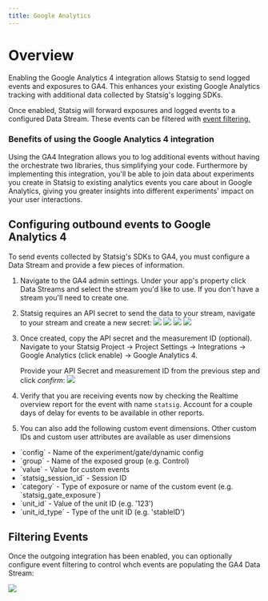 ```yaml
---
title: Google Analytics
---
```

# Overview
Enabling the Google Analytics 4 integration allows Statsig to send logged events and exposures to GA4. This enhances your existing Google Analytics tracking with additional data collected by Statsig's logging SDKs.

Once enabled, Statsig will forward exposures and logged events to a configured Data Stream. These events can be filtered with [event filtering.](/integrations/data-connectors/google-analytics#filtering-events)

### Benefits of using the Google Analytics 4 integration
Using the GA4 Integration allows you to log additional events without having the orchestrate two libraries, thus simplifying your code. Furthermore by implementing this integration, you'll be able to join data about experiments you create in Statsig to existing analytics events you care about in Google Analytics, giving you greater insights into different experiments' impact on your user interactions.

## Configuring outbound events to Google Analytics 4
To send events collected by Statsig's SDKs to GA4, you must configure a Data Stream and provide a few pieces of information.

1. Navigate to the GA4 admin settings. Under your app's property click Data Streams and select the stream you'd like to use. If you don't have a stream you'll need to create one.
2. Statsig requires an API secret to send the data to your stream, navigate to your stream and create a new secret:
    ![](https://user-images.githubusercontent.com/125311112/263364181-a672aec0-15c1-4030-a4c8-2e2a58083d7e.png)
    ![](https://user-images.githubusercontent.com/125311112/263364616-65a054d6-c0b7-48ba-84ee-cbdb7f5eaa9a.png)
    ![](https://user-images.githubusercontent.com/125311112/263364730-b419ac78-01cb-453c-8cd3-c0b5f7a3cb6a.png)
    ![](https://user-images.githubusercontent.com/125311112/263364942-1fb5da05-dbfc-4362-86f8-8d77bdd23cd4.png)

3. Once created, copy the API secret and the measurement ID (optional). Navigate to your Statsig Project -> Project Settings -> Integrations -> Google Analytics (click enable) -> Google Analytics 4.

    Provide your API Secret and measurement ID from the previous step and click *confirm*:
    ![](https://user-images.githubusercontent.com/125311112/263366565-c9f97636-8bd3-428f-b2ee-e542776b50ab.png)

4. Verify that you are receiving events now by checking the Realtime overview report for the event with name `statsig`. Account for a couple days of delay for events to be available in other reports.

5. You can also add the following custom event dimensions. Other custom IDs and custom user attributes are available as user dimensions
<ul>
    <li>`config` - Name of the experiment/gate/dynamic config</li>
    <li>`group` - Name of the exposed group (e.g. Control)</li>
    <li>`value` - Value for custom events</li>
    <li>`statsig_session_id` - Session ID</li>
    <li>`category` - Type of exposure or name of the custom event (e.g. `statsig_gate_exposure`)</li>
    <li>`unit_id` - Value of the unit ID (e.g. '123')</li>
    <li>`unit_id_type` - Type of the unit ID (e.g. 'stableID')</li>
</ul>

## Filtering Events 
Once the outgoing integration has been enabled, you can optionally configure event filtering to control whch events are populating the GA4 Data Stream:

![](https://user-images.githubusercontent.com/125311112/264458718-69f0d248-7df3-4360-bdb4-dcffb1503e3c.png)
